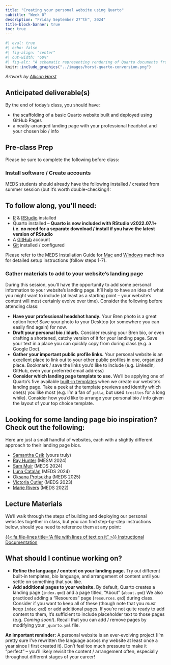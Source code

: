 ```yaml
---
title: "Creating your personal website using Quarto"
subtitle: "Week 0"
description: "Friday September 27^th^, 2024"
title-block-banner: true
toc: true
---
```


::: {.center-text}
```r
#| eval: true
#| echo: false
#| fig-align: "center"
#| out-width: "60%"
#| fig-alt: "A schematic representing rendering of Quarto documents from .qmd, to knitr or jupyter, to plain text markdown, then converted by pandoc into any number of output types including html, PDF, or Word document."
knitr::include_graphics("../images/horst-quarto-conversion.png")
```

::: {.center-text .body-text-s .gray-text}
*Artwork by [Allison Horst](https://allisonhorst.com/allison-horst)*
:::

:::

## Anticipated deliverable(s)

By the end of today's class, you should have:

- the scaffolding of a basic Quarto website built and deployed using GitHub Pages
- a neatly-arranged landing page with your professional headshot and your chosen bio / info

## Pre-class Prep

Please be sure to complete the following before class:

### Install software / Create accounts

MEDS students should already have the following installed / created from summer session (but it's worth double-checking!):

::: {.callout-note collapse=true icon=false}
## To follow along, you'll need:
- [R](https://cloud.r-project.org/) & [RStudio](https://posit.co/download/rstudio-desktop/#download) installed
- Quarto installed – **Quarto is now included with RStudio v2022.07.1+ i.e. no need for a separate download / install if you have the latest version of RStudio**
- A [GitHub](https://github.com/) account
- [Git](https://git-scm.com/) installed / configured

Please refer to the MEDS Installation Guide for [Mac](https://ucsb-meds.github.io/meds-install-mac.html) and [Windows](https://ucsb-meds.github.io/meds-install-windows.html) machines for detailed setup instructions (follow steps 1-7).
:::

### Gather materials to add to your website's landing page

During this session, you'll have the opportunity to add some personal information to your website's landing page. It'll help to have an idea of what you might want to include (at least as a starting point -- your website's content will most certainly evolve over time). Consider the following before attending class:

- [**Have your professional headshot handy.**]{.teal-text} Your Bren photo is a great option here! Save your photo to your Desktop (or somewhere you can easily find again) for now.
- [**Draft your personal bio / blurb.**]{.teal-text} Consider reusing your Bren bio, or even drafting a shortened, catchy version of it for your landing page. Save your text in a place you can quickly copy from during class (e.g. a Google Doc).
- [**Gather your important public profile links.**]{.teal-text} Your personal website is an excellent place to link out to your other public profiles in one, organized place. Bookmark / save the links you'd like to include (e.g. LinkedIn, GitHub, even your preferred email address)
- [**Consider which landing page template to use.**]{.teal-text} We'll be applying one of Quarto's five available [built-in templates](https://quarto.org/docs/websites/website-about.html#templates) when we create our website's landing page. Take a peek at the template previews and identify which one(s) you like most (e.g. I'm a fan of `jolla`, but used `trestles` for a long while). Consider how you'd like to arrange your personal bio / info given the layout of your top choice template.

::: {.callout-tip collapse=true icon=false}
## Looking for some landing page bio inspiration? Check out the following:
Here are just a small handful of websites, each with a slightly different approach to their landing page bios.

- [Samantha Csik](https://samanthacsik.github.io/) (yours truly)
- [Ray Hunter](https://ramhunte.github.io/) (MESM 2024)
- [Sam Muir](https://shmuir.github.io/) (MEDS 2024)
- [Luna Catalán](https://lunacatalan.github.io/) (MEDS 2024)
- [Oksana Protsukha](https://oksanaprotsukha.github.io/portfolio/) (MEDS 2025)
- [Victoria Cutler](https://victoriacutler.github.io/) (MEDS 2023)
- [Marie Rivers](https://marierivers.github.io/) (MEDS 2022)
:::

## Lecture Materials

We'll walk through the steps of building and deploying our personal websites together in class, but you can find step-by-step instructions below, should you need to reference them at any point:

::: {.center-text}
[{{< fa file-lines title="A file with lines of text on it" >}} Instructional Documentation](https://ucsb-meds.github.io/creating-quarto-websites/){.btn role="button" target="_blank"} 
:::

## What should I continue working on?

- **Refine the language / content on your landing page.** Try out different built-in templates, bio language, and arrangement of content until you settle on something that you like.
- **Add additional pages to your website.** By default, Quarto creates a landing page (`index.qmd`) and a page titled, "About" (`about.qmd`) We also practiced adding a "Resources" page (`resources.qmd`) during class. Consider if you want to keep all of these (though note that you *must* keep `index.qmd`) or add additional pages. If you're not quite ready to add content to them, it's sufficient to include placeholder text to those pages (e.g. *Coming soon!*). Recall that you can add / remove pages by modifying your `_quarto.yml` file.

**An important reminder:** A personal website is an ever-evolving project (I'm pretty sure I've rewritten the language across my website at least once a year since I first created it). Don't feel too much pressure to make it "perfect" -- you'll likely revisit the content / arrangement often, especially throughout different stages of your career!
